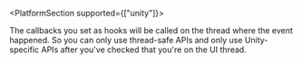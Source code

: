 <PlatformContent includePath="common/configuration/options/error-types/" />
<PlatformContent includePath="common/configuration/options/sample-rate/" />

<PlatformSection supported={["unity"]}>

The callbacks you set as hooks will be called on the thread where the event happened. So you can only use
thread-safe APIs and only use Unity-specific APIs after you've checked that you're on the UI thread.

</PlatformSection>

<PlatformContent includePath="common/configuration/options/excluded-exceptions/" />
<PlatformContent includePath="common/configuration/options/inspect-exception-causes-for-exclusion/" />
<PlatformContent includePath="common/configuration/options/backtrace-cleanup-callback/" />

<PlatformContent includePath="common/configuration/options/before-send/" />
<PlatformContent includePath="common/configuration/options/on-crash/" />
